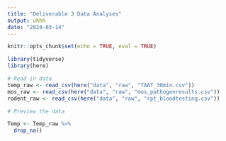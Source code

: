 ```yaml
---
title: "Deliverable 3 Data Analyses"
output: uhhh
date: "2024-03-14"
---
```

```r
knitr::opts_chunk$set(echo = TRUE, eval = TRUE)
```



```r

library(tidyverse)
library(here)

```

```r
# Read in data
temp_raw <- read_csv(here("data", "raw", "TAAT_30min.csv"))
mos_raw <- read_csv(here("data", "raw", "mos_pathogenresults.csv"))
rodent_raw <- read_csv(here("data", "raw", "rpt_bloodtesting.csv"))

# Preview the data
```

```r
Temp <- Temp_raw %>% 
  drop_na()
```

